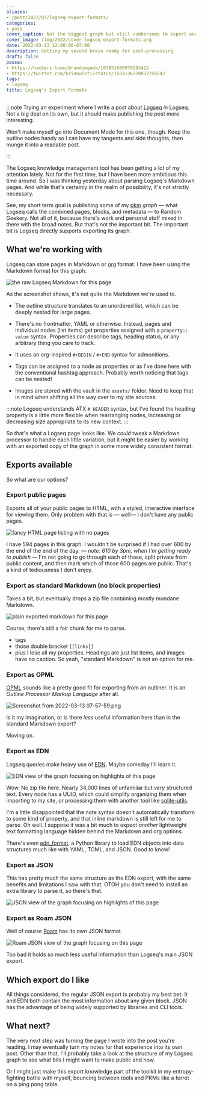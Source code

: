 ```yaml
---
aliases:
- /post/2022/03/logseq-export-formats/
categories:
- post
cover_caption: Not the biggest graph but still cumbersome to export one by one
cover_image: /img/2022/cover-logseq-export-formats.png
date: 2022-03-13 12:00:00-07:00
description: Getting my second brain ready for post-processing
draft: false
posse:
- https://hackers.town/@randomgeek/107951600970293422
- https://twitter.com/brianwisti/status/1503136770837258242
tags:
- logseq
title: Logseq's Export Formats
---
```


:::note
Trying an experiment where I write a post about [Logseq][logseq] _in_ Logseq. Not a big
deal on its own, but it should make publishing the post more interesting.

Won't make myself go into Document Mode for this one, though. Keep the outline nodes handy so I can have my tangents and side thoughts, then munge it into a readable post.

[logseq]: https://logseq.com
:::

The Logseq knowledge management tool has been getting a lot of my attention lately. Not for the first time, but I have been more ambitious this time around. So I was thinking yesterday about parsing Logseq's Markdown pages. And while that's certainly in the realm of possibility, it's not strictly necessary.

See, my short term goal is publishing some of my [pkm][pkm] _graph_ — what Logseq calls the combined pages, blocks, and metadata — to Random Geekery. Not all of it, because there's work and personal stuff mixed in there with the broad notes. But that's not the important bit. The important bit is Logseq directly supports exporting its graph.

[pkm]: https://en.wikipedia.org/wiki/Personal_knowledge_management

## What we're working with

Logseq can store pages in Markdown or [org][org] format. I have been using the Markdown format for this graph.

[org]: https://orgmode.org/

![the raw Logseq Markdown for this page](@img/2022/Screenshot_from_2022-03-13_07-06-34_1647180542104_0.png "the raw Logseq Markdown for this page")

As the screenshot shows, it's not quite the Markdown we're used to.

- The outline structure translates to an unordered list, which can be deeply nested for large pages.

- There's no frontmatter, YAML or otherwise. Instead, pages and individual nodes (list items) get properties assigned with a `property:: value` syntax. Properties can describe tags, heading status, or any arbitrary thing you care to track.
- It uses an org-inspired `#+BEGIN` / `#+END` syntax for admonitions.
- Tags can be assigned to a node as properties or as I've done here with the conventional hashtag approach. Probably worth noticing that tags can be nested!
- Images are stored with the vault in the `assets/` folder. Need to keep that in mind when shifting all the way over to my site sources.

:::note
Logseq understands ATX `# HEADER` syntax, but I've found the heading property is a little more flexible when rearranging nodes, increasing or decreasing size appropriate to its new context.
:::

So that's what a Logseq page looks like. We _could_ tweak a Markdown processor to handle
each little variation, but it might be easier by working with an exported copy of the
graph in some more widely consistent format.

## Exports available

So what are our options?

### Export public pages

Exports all of your public pages to HTML, with a styled, interactive interface for viewing them. Only problem with that is — well— I don't have any public pages.

![fancy HTML page listing with no pages](@img/2022/image_1647178655890_0.png)

I have 594 pages in this graph. I wouldn't be surprised if I had over 600 by the end of the end of the day. — _note: 610 by 3pm, when I'm getting ready to publish_ — I'm not going to go through each of those, split private from public content, and then mark which of those 600 pages are public. That's a kind of tediousness I don't enjoy.

### Export as standard Markdown (no block properties)

Takes a bit, but eventually drops a zip file containing mostly mundane Markdown.

![plain exported markdown for this page](@img/2022/Screenshot_from_2022-03-13_07-03-45_1647180250247_0.png)

Course, there's still a fair chunk for me to parse.

- tags
- those double bracket `[[links]]`
- plus I lose all my properties. Headings are just list items, and images have no caption. So yeah, "standard Markdown" is not an option for me.

### Export as OPML

[OPML] sounds like a pretty good fit for exporting from an outliner. It is an _Outline Processor Markup Language_ after all.

[opml]: https://indieweb.org/OPML

![Screenshot from 2022-03-13 07-57-59.png](@img/2022/Screenshot_from_2022-03-13_07-57-59_1647183496460_0.png "OPML export for this page")

Is it my imagination, or is there _less_ useful information here than in the standard Markdown export?

Moving on.

### Export as EDN

Logseq queries make heavy use of [EDN][edn]. Maybe someday I'll learn it.

[edn]: https://github.com/edn-format/edn

![EDN view of the graph focusing on highlights of this page](@img/2022/Screenshot_from_2022-03-13_08-15-24_1647184542358_0.png)

Wow. No zip file here. Nearly 34,000 lines of unfamiliar but _very_ structured text. Every node has a UUID, which could simplify organizing them when importing to my site, or processing them with another tool like [sqlite-utils][sqlite-utils].

[sqlite-utils]: https://sqlite-utils.datasette.io/en/stable/

I'm a little disappointed that the note syntax doesn't automatically transform to some kind of property, and that inline markdown is still left for me to parse. Oh well. I suppose it was a bit much to expect _another_ lightweight text formatting language hidden behind the Markdown and org options.

There's even [edn_format](https://github.com/swaroopch/edn_format), a Python library to load EDN objects into data structures much like with YAML, TOML, and JSON. Good to know!

### Export as JSON

This has pretty much the same structure as the EDN export, with the same benefits and limitations I saw with that. OTOH you don't need to install an extra library to parse it, so there's that.

![JSON view of the graph focusing on highlights of this page](@img/2022/Screenshot_from_2022-03-13_08-47-22_1647186468168_0.png)

### Export as Roam JSON

Well of course [Roam][roam] has its own JSON format.

[roam]: https://roamresearch.com/

![Roam JSON view of the graph focusing on this page](@img/2022/Screenshot_from_2022-03-13_08-47-22_1647186731737_0.png)

Too bad it holds so much less useful information than Logseq's main JSON export.

## Which export do I like

All things considered, the regular JSON export is probably my best bet. It and EDN both contain the most information about any given block. JSON has the advantage of being widely supported by libraries and CLI tools.

## What next?

The very next step was turning the page I wrote into the post you're reading. I may eventually turn my notes for that experience into its own post. Other than that, I'll probably take a look at the structure of my Logseq graph to see what bits I might want to make public and how.

Or I might just make this export knowledge part of the toolkit in my entropy-fighting battle with myself, bouncing between tools and PKMs like a ferret on a ping pong table.
